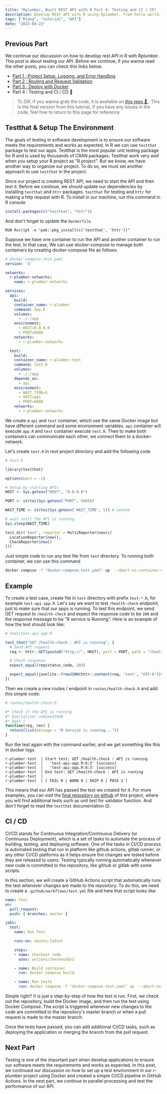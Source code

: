 ```yaml
---
title: "Rplumber, Built REST API with R Part 4: Testing and CI / CD"
description: Develop REST API with R using Rplumber, from hello world, logging, error handler, request validation, to deploy with docker
tags: ["Rlang", "tutorial", "API"]
date: "2023-04-23"
---
```


## Previous Part

We continue our discussion on how to develop rest API in R with Rplumber. This post is about testing our API. Before we continue, if you wanna read the other posts, you can check this links below.

 - [Part 1 : Project Setup, Logging, and Error Handling](./rest-api-with-r-part-1) 
 - [Part 2 : Routing and Request Validation](./rest-api-with-r-part-2)
 - [Part 3 : Deploy with Docker](./rest-api-with-r-part-3)
 - Part 4 : Testing and CI / CD 🚀 

> TL:DR, If you wanna grab the code, it is available on [this repo 🚀 ](https://github.com/JfrAziz/r-plumber). This is the final version from this tutorial, If you have any issues in the code, feel free to return to this page for reference

## Testthat & Setup The Environment

The goals of testing in software development is to ensure our software meets the requirements and works as expected. In R we can use `testthat` package to test our apps. Testthat is the most popular unit testing package for R and is used by thousands of CRAN packages. Testthat work very well when you setup your R project as "R project". But we know, we have another way to organize our project. To do so, we must set another approach to use `testthat` in the project. 

Since our project is creating REST API, we need to start the API and then test it. Before we continue, we should update our dependencies by installing  `testthat` and `httr` packages. `testthat` for testing and `httr` for making a http request with R. To install in our machine, run this command in R console

```r
install.packages(c("testthat", "httr"))
```

And don't forget to update the `Dockerfile`.

```docker
RUN Rscript -e "pak::pkg_install(c('testthat', 'httr'))"
```

Suppose we have one container to run the API and another container to run the test. In that case, We can use docker-compose to manage both containers by creating docker-compose file as follows.

```yaml
# docker-compose.test.yaml
version: '3'

networks:
  r-plumber-networks:
    name: r-plumber-networks

services:
  api:
    build: .
    container_name: r-plumber
    command: app.R
    volumes:
      - ./:/app
    environment:
      - HOST=0.0.0.0
      - PORT=8000
    networks:
      - r-plumber-networks

  test:
    build: .
    container_name: r-plumber-test
    command: test.R
    volumes:
      - ./:/app
    depends_on:
      - api
    environment:
      - WAIT_TIME=5
      - HOST=api
      - PORT=8000
    networks:
      - r-plumber-networks
```

We create a `api` and `test` container, which use the same Docker image but have different command and some environment variables. `api` container will execute `app.R` and `test` container execute `test.R`. Then to make both containers can communicate each other, we connect them to a docker-network.

Let's create `test.R` in root project directory and add the following code

```r
# test.R

library(testthat)

options(warn = -1)

# Setup by starting APIs
HOST <- Sys.getenv("HOST", "0.0.0.0")

PORT <- strtoi(Sys.getenv("PORT", 8000))

WAIT_TIME <- strtoi(Sys.getenv('WAIT_TIME', 5)) # second

# wait until the API is running
Sys.sleep(WAIT_TIME)

test_dir('test', reporter = MultiReporter$new(c(
  LocationReporter$new(), 
  CheckReporter$new()
)))
```

Just simple code to run any test file from `test` directory. To running both container, we can use this command

```bash
docker compose -f "docker-compose.test.yaml" up  --abort-on-container-exit --exit-code-from test --attach test
```

## Example

To create a test case, create file in `test` directory with prefix `test-*.R`, for example `test-api-app.R`. Let's say we want to test `/health-check` endpoint, just to make sure that our apps is running. To test this endpoint, we send GET request to `/health-check` and expect the response code to be `200` and the response message to be "R service is Running". Here is an example of how the test should look like:

```r
# test/test-api-app.R

test_that("GET /health-check : API is running", {
  # Send API request
  req <- httr::GET(paste0("http://", HOST), port = PORT, path = "/health-check")

  # Check response
  expect_equal(req$status_code, 200)

  expect_equal(jsonlite::fromJSON(httr::content(req, 'text', "UTF-8"))$message, "R Service is running...")
})
```

Then we create a new routes / endpoint in `routes/health-check.R` and add this simple code:

```r
# routes/health-check.R

#* Check if the API is running
#* @serializer unboxedJSON
#* @get /
function(req, res) {
  return(list(message = "R Service is running..."))
}
```

Run the test again with the command earlier, and we get something like this in docker logs.

```
r-plumber-test  | Start test: GET /health-check : API is running
r-plumber-test  |   'test-api-app.R:6:3' [success]
r-plumber-test  |   'test-api-app.R:8:3' [success]
r-plumber-test  | End test: GET /health-check : API is running
r-plumber-test  |
r-plumber-test  | [ FAIL 0 | WARN 0 | SKIP 0 | PASS 2 ]
```

This means that our API has passed the test we created for it. For more examples, you can visit the [final repository on github](https://github.com/JfrAziz/r-plumber) of this project, where you will find additional tests such as unit test for validator function. And don't forget to read the `testthat` documentation 😉.

## CI / CD

CI/CD stands for Continuous Integration/Continuous Delivery (or Continuous Deployment), which is a set of tasks to automate the process of building, testing, and deploying software. One of the tasks in CI/CD process is automated testing that run in platform like github actions, gitlab runner, or any other CI/CD platforms as it helps ensure the changes are tested before they are released to users. Testing typically running automatically whenever new code is committed to the repository, like github or gitlab with some scripts.

In this section, we will create a GitHub Actions script that automatically runs the test whenever changes are made to the repository. To do this, we need to create a `.github/workflows/test.yml` file and here that script looks like:

```yaml
name: Test
on:
  pull_request:
  push: { branches: master }

jobs:
  test:
    name: Run Test

    runs-on: ubuntu-latest

    steps:
    - name: Checkout code
      uses: actions/checkout@v2

    - name: Build container
      run: docker compose build

    - name: Run tests
      run: docker compose -f "docker-compose.test.yaml" up  --abort-on-container-exit --exit-code-from test --attach test
```

Simple right? It is just a step-by-step of how the test is run. First, we check out the repository, build the Docker image, and then run the test using Docker Compose. The script is triggered whenever new changes to the code are committed to the repository's master branch or when a pull request is made to the master branch.

Once the tests have passed, you can add additional CI/CD tasks, such as deploying the application or merging the branch from the pull request.

## Next Part

Testing is one of the important part when develop applications to ensure our software meets the requirements and works as expected. In this post, we continued our discussion on how to set up a test environment in our r-plumber project using Docker and created a simple CI/CD pipeline in GitHub Actions. In the next part, we continue to parallel processing and test the performance of our API. 
